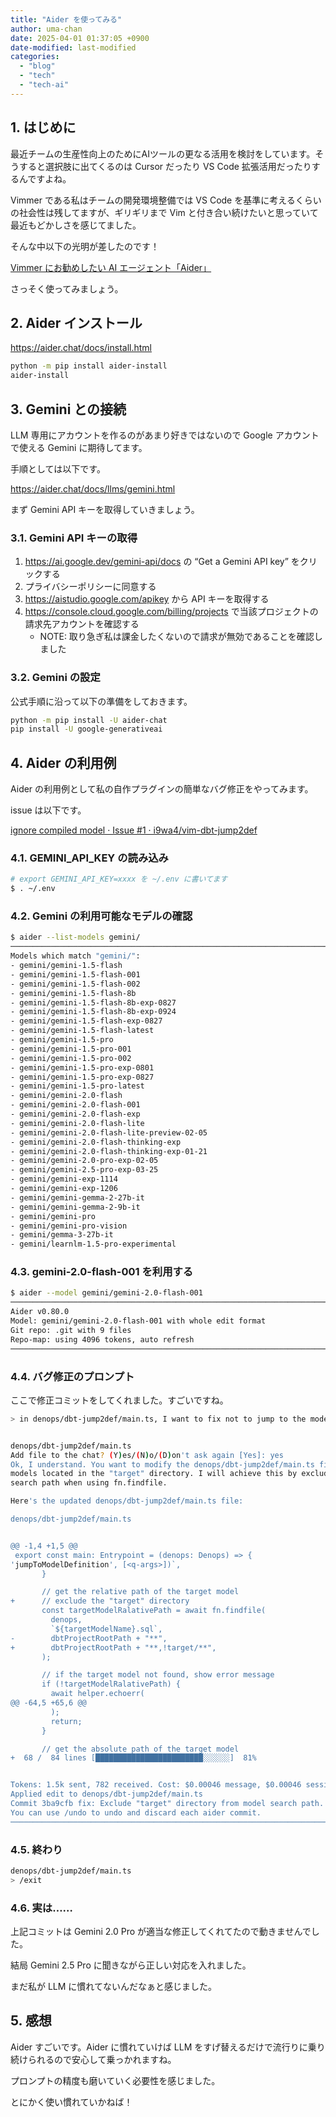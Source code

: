 ```yaml
---
title: "Aider を使ってみる"
author: uma-chan
date: 2025-04-01 01:37:05 +0900
date-modified: last-modified
categories:
  - "blog"
  - "tech"
  - "tech-ai"
---
```


## 1. はじめに

最近チームの生産性向上のためにAIツールの更なる活用を検討をしています。そうすると選択肢に出てくるのは Cursor だったり VS Code 拡張活用だったりするんですよね。

Vimmer である私はチームの開発環境整備では VS Code を基準に考えるくらいの社会性は残してますが、ギリギリまで Vim と付き合い続けたいと思っていて最近もどかしさを感じてました。

そんな中以下の光明が差したのです！

[Vimmer にお勧めしたい AI エージェント「Aider」](https://zenn.dev/acro5piano/articles/1d900a93c608e1)

さっそく使ってみましょう。

## 2. Aider インストール

<https://aider.chat/docs/install.html>

```.sh
python -m pip install aider-install
aider-install
```

## 3. Gemini との接続

LLM 専用にアカウントを作るのがあまり好きではないので Google アカウントで使える Gemini に期待してます。

手順としては以下です。

<https://aider.chat/docs/llms/gemini.html>

まず Gemini API キーを取得していきましょう。

### 3.1. Gemini API キーの取得

1. <https://ai.google.dev/gemini-api/docs> の "Get a Gemini API key" をクリックする
1. プライバシーポリシーに同意する
1. <https://aistudio.google.com/apikey> から API キーを取得する
1. <https://console.cloud.google.com/billing/projects> で当該プロジェクトの請求先アカウントを確認する
    - NOTE: 取り急ぎ私は課金したくないので請求が無効であることを確認しました

### 3.2. Gemini の設定

公式手順に沿って以下の準備をしておきます。

```.sh
python -m pip install -U aider-chat
pip install -U google-generativeai
```

## 4. Aider の利用例

Aider の利用例として私の自作プラグインの簡単なバグ修正をやってみます。

issue は以下です。

[ignore compiled model · Issue #1 · i9wa4/vim-dbt-jump2def](https://github.com/i9wa4/vim-dbt-jump2def/issues/1)

### 4.1. GEMINI_API_KEY の読み込み

```.sh
# export GEMINI_API_KEY=xxxx を ~/.env に書いてます
$ . ~/.env
```

### 4.2. Gemini の利用可能なモデルの確認

```.sh
$ aider --list-models gemini/
──────────────────────────────────────────────────────────────────────────────────────────────────────────
Models which match "gemini/":
- gemini/gemini-1.5-flash
- gemini/gemini-1.5-flash-001
- gemini/gemini-1.5-flash-002
- gemini/gemini-1.5-flash-8b
- gemini/gemini-1.5-flash-8b-exp-0827
- gemini/gemini-1.5-flash-8b-exp-0924
- gemini/gemini-1.5-flash-exp-0827
- gemini/gemini-1.5-flash-latest
- gemini/gemini-1.5-pro
- gemini/gemini-1.5-pro-001
- gemini/gemini-1.5-pro-002
- gemini/gemini-1.5-pro-exp-0801
- gemini/gemini-1.5-pro-exp-0827
- gemini/gemini-1.5-pro-latest
- gemini/gemini-2.0-flash
- gemini/gemini-2.0-flash-001
- gemini/gemini-2.0-flash-exp
- gemini/gemini-2.0-flash-lite
- gemini/gemini-2.0-flash-lite-preview-02-05
- gemini/gemini-2.0-flash-thinking-exp
- gemini/gemini-2.0-flash-thinking-exp-01-21
- gemini/gemini-2.0-pro-exp-02-05
- gemini/gemini-2.5-pro-exp-03-25
- gemini/gemini-exp-1114
- gemini/gemini-exp-1206
- gemini/gemini-gemma-2-27b-it
- gemini/gemini-gemma-2-9b-it
- gemini/gemini-pro
- gemini/gemini-pro-vision
- gemini/gemma-3-27b-it
- gemini/learnlm-1.5-pro-experimental
```

### 4.3. gemini-2.0-flash-001 を利用する

```.sh
$ aider --model gemini/gemini-2.0-flash-001
──────────────────────────────────────────────────────────────────────────────────────────────────────────
Aider v0.80.0
Model: gemini/gemini-2.0-flash-001 with whole edit format
Git repo: .git with 9 files
Repo-map: using 4096 tokens, auto refresh
──────────────────────────────────────────────────────────────────────────────────────────────────────────
```

### 4.4. バグ修正のプロンプト

ここで修正コミットをしてくれました。すごいですね。

```.sh
> in denops/dbt-jump2def/main.ts, I want to fix not to jump to the model in "target" directory.


denops/dbt-jump2def/main.ts
Add file to the chat? (Y)es/(N)o/(D)on't ask again [Yes]: yes
Ok, I understand. You want to modify the denops/dbt-jump2def/main.ts file so that it doesn't jump to
models located in the "target" directory. I will achieve this by excluding the "target" directory from the
search path when using fn.findfile.

Here's the updated denops/dbt-jump2def/main.ts file:

denops/dbt-jump2def/main.ts


@@ -1,4 +1,5 @@
 export const main: Entrypoint = (denops: Denops) => {
'jumpToModelDefinition', [<q-args>])`,
       }

       // get the relative path of the target model
+      // exclude the "target" directory
       const targetModelRalativePath = await fn.findfile(
         denops,
         `${targetModelName}.sql`,
-        dbtProjectRootPath + "**",
+        dbtProjectRootPath + "**,!target/**",
       );

       // if the target model not found, show error message
       if (!targetModelRalativePath) {
         await helper.echoerr(
@@ -64,5 +65,6 @@
         );
         return;
       }

       // get the absolute path of the target model
+  68 /  84 lines [████████████████████████░░░░░░]  81%


Tokens: 1.5k sent, 782 received. Cost: $0.00046 message, $0.00046 session.
Applied edit to denops/dbt-jump2def/main.ts
Commit 3ba9cfb fix: Exclude "target" directory from model search path.
You can use /undo to undo and discard each aider commit.
──────────────────────────────────────────────────────────────────────────────────────────────────────────
```

### 4.5. 終わり

```.sh
denops/dbt-jump2def/main.ts
> /exit
```

### 4.6. 実は……

上記コミットは Gemini 2.0 Pro が適当な修正してくれてたので動きませんでした。

結局 Gemini 2.5 Pro に聞きながら正しい対応を入れました。

まだ私が LLM に慣れてないんだなぁと感じました。

## 5. 感想

Aider すごいです。Aider に慣れていけば LLM をすげ替えるだけで流行りに乗り続けられるので安心して乗っかれますね。

プロンプトの精度も磨いていく必要性を感じました。

とにかく使い慣れていかねば！
